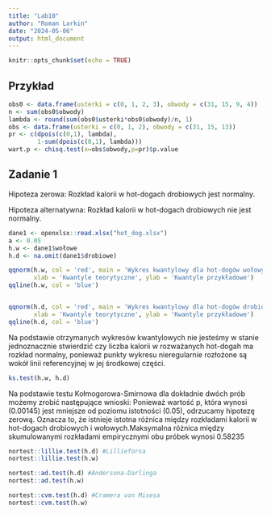 ```yaml
---
title: "Lab10"
author: "Roman Larkin"
date: "2024-05-06"
output: html_document
---
```


```r
knitr::opts_chunk$set(echo = TRUE)
```

## Przykład

```r
obs0 <- data.frame(usterki = c(0, 1, 2, 3), obwody = c(31, 15, 9, 4))
n <- sum(obs0$obwody)
lambda <- round(sum(obs0$usterki*obs0$obwody)/n, 1)
obs <- data.frame(usterki = c(0, 1, 2), obwody = c(31, 15, 13))
pr <- c(dpois(c(0,1), lambda),
        1-sum(dpois(c(0,1), lambda)))
wart.p <- chisq.test(x=obs$obwody,p=pr)$p.value
```

## Zadanie 1

Hipoteza zerowa: Rozkład kalorii w hot-dogach drobiowych jest normalny.

Hipoteza alternatywna: Rozkład kalorii w hot-dogach drobiowych nie jest normalny.

```r
dane1 <- openxlsx::read.xlsx("hot_dog.xlsx")
a <- 0.05
h.w <- dane1$wołowe
h.d <- na.omit(dane1$drobiowe)

qqnorm(h.w, col = 'red', main = 'Wykres kwantylowy dla hot-dogów wołowych', 
       xlab = 'Kwantyle teorytyczne', ylab = 'Kwantyle przykładowe')
qqline(h.w, col = 'blue')


qqnorm(h.d, col = 'red', main = 'Wykres kwantylowy dla hot-dogów drobiowych', 
       xlab = 'Kwantyle teorytyczne', ylab = 'Kwantyle przykładowe')
qqline(h.d, col = 'blue')

```

Na podstawie otrzymanych wykresów kwantylowych nie jesteśmy w stanie jednoznacznie stwierdzić czy liczba kalorii w rozważanych hot-dogah ma rozkład normalny, ponieważ punkty wykresu nieregularnie rozłożone są wokół linii referencyjnej w jej środkowej części.

```r
ks.test(h.w, h.d)
```

Na podstawie testu Kołmogorowa-Smirnowa dla dokładnie dwóch prób możemy zrobić następujące wnioski: Ponieważ wartość p, która wynosi (0.00145) jest mniejsze od poziomu istotności (0.05), odrzucamy hipotezę zerową. Oznacza to, że istnieje istotna różnica między rozkładami kalorii w hot-dogach drobiowych i wołowych.Maksymalna różnica między skumulowanymi rozkładami empirycznymi obu próbek wynosi 0.58235


```r
nortest::lillie.test(h.d) #Lillieforsa
nortest::lillie.test(h.w)
```

```r
nortest::ad.test(h.d) #Andersona-Darlinga
nortest::ad.test(h.w)
```
```r
nortest::cvm.test(h.d) #Cramera von Misesa
nortest::cvm.test(h.w)
```
